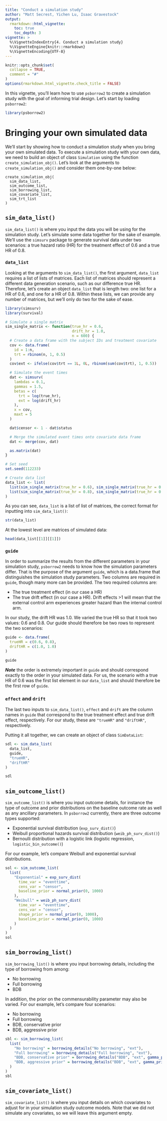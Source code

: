 ```yaml
---
title: "Conduct a simulation study"
author: "Matt Secrest, Yichen Lu, Isaac Gravestock"
output:
  rmarkdown::html_vignette:
    toc: true
    toc_depth: 3
vignette: >
  %\VignetteIndexEntry{4. Conduct a simulation study}
  %\VignetteEngine{knitr::rmarkdown}
  %\VignetteEncoding{UTF-8}
---
```


```r
knitr::opts_chunk$set(
  collapse = TRUE,
  comment = "#"
)
options(rmarkdown.html_vignette.check_title = FALSE)
```

In this vignette, you'll learn how to use `psborrow2` to create a
simulation study with the goal of informing trial design. Let's start by
loading `psborrow2`:

```r
library(psborrow2)
```

# Bringing your own simulated data

We'll start by showing how to conduct a simulation study when you bring your
own simulated data. To execute a simulation study with your own data,
we need to build an object of class `Simulation` using the function
`create_simulation_obj()`. Let's look at the arguments to
`create_simulation_obj()` and consider them one-by-one below:

```
create_simulation_obj(
  sim_data_list,
  sim_outcome_list,
  sim_borrowing_list,
  sim_covariate_list,
  sim_trt_list
)

```

## `sim_data_list()`

`sim_data_list()` is where you input the data you will be using for the
simulation study. Let's simulate some data together for the sake of example.
We'll use the `simsurv` package to generate survival data under two
scenarios: a true hazard ratio (HR) for the treatment effect of 0.6 and a true
HR of 0.8.

### `data_list`

Looking at the arguments to `sim_data_list()`, the first argument, `data_list`
requires a list of lists of matrices. Each list of matrices should represent
a different data generation scenario, such as our difference true HR.
Therefore, let's create an object `data_list` that is length two:
one list for a HR of 0.6, and one for a HR of 0.8. Within
these lists, we can provide any number of matrices, but we'll only do
two for the sake of ease.

```r
library(simsurv)
library(survival)

# Simulate a single matrix
sim_single_matrix <- function(true_hr = 0.6,
                              drift_hr = 1.0,
                              n = 600) {
  # Create a data frame with the subject IDs and treatment covariate
  cov <- data.frame(
    id = 1:n,
    trt = rbinom(n, 1, 0.5)
  )
  cov$ext <- ifelse(cov$trt == 1L, 0L, rbinom(sum(cov$trt), 1, 0.5))

  # Simulate the event times
  dat <- simsurv(
    lambdas = 0.1,
    gammas = 1.5,
    betas = c(
      trt = log(true_hr),
      ext = log(drift_hr)
    ),
    x = cov,
    maxt = 5
  )

  dat$censor <- 1 - dat$status

  # Merge the simulated event times onto covariate data frame
  dat <- merge(cov, dat)

  as.matrix(dat)
}

# Set seed
set.seed(112233)

# Create data list
data_list <- list(
  list(sim_single_matrix(true_hr = 0.6), sim_single_matrix(true_hr = 0.6)),
  list(sim_single_matrix(true_hr = 0.8), sim_single_matrix(true_hr = 0.8))
)
```

As you can see, `data_list` is a list of list of matrices, the correct format
for inputting into `sim_data_list()`:

```r
str(data_list)
```

At the lowest level are matrices of simulated data:
```r
head(data_list[[1]][[1]])
```

### `guide`
In order to summarize the results from the different parameters in
your simulation study, `psborrow2` needs to know how the simulation parameters
differ. That is the purpose of the argument `guide`, which is a data.frame
that distinguishes the simulation study parameters. Two columns are required
in `guide`, though many more can be provided. The two required columns are:

* The true treatment effect (in our case a HR)
* The true drift effect (in our case a HR). Drift effects >1 will mean
that the external control arm experiences greater hazard than the internal
control arm.

In our study, the drift HR was 1.0. We varied the true HR so that it took
two values: 0.6 and 0.8. Our guide should therefore be two rows to represent
the two scenarios:

```r
guide <- data.frame(
  trueHR = c(0.6, 0.8),
  driftHR = c(1.0, 1.0)
)

guide
```

***Note*** the order is extremely important in `guide` and should correspond
exactly to the order in your simulated data. For us, the scenario with
a true HR of 0.6 was the first list element in our `data_list` and should
therefore be the first row of `guide`.

### `effect` and `drift`

The last two inputs to `sim_data_list()`, `effect` and `drift`
are the column names in `guide` that correspond to the true treatment effect
and true drift effect, respectively. For our study, these are `"trueHR"`
and `"driftHR"`, respectively.

Putting it all together, we can create an object of class `SimDataList`:

```r
sdl <- sim_data_list(
  data_list,
  guide,
  "trueHR",
  "driftHR"
)

sdl
```


## `sim_outcome_list()`

`sim_outcome_list()` is where you input outcome details, for instance
the type of outcome and prior distributions on the baseline outcome
rate as well as any ancillary parameters. In `psborrow2` currently, there
are three outcome types supported:

* Exponential survival distribution (`exp_surv_dist()`)
* Weibull proportional hazards survival distribution (`weib_ph_surv_dist()`)
* Bernoulli distribution with a logistic link (logistic regression,
`logistic_bin_outcome()`)

For our example, let's compare Weibull and exponential survival
distributions.

```r
sol <- sim_outcome_list(
  list(
    "Exponential" = exp_surv_dist(
      time_var = "eventtime",
      cens_var = "censor",
      baseline_prior = normal_prior(0, 1000)
    ),
    "Weibull" = weib_ph_surv_dist(
      time_var = "eventtime",
      cens_var = "censor",
      shape_prior = normal_prior(0, 1000),
      baseline_prior = normal_prior(0, 1000)
    )
  )
)
sol
```

## `sim_borrowing_list()`

`sim_borrowing_list()` is where you input borrowing details, including
the type of borrowing from among:

* No borrowing
* Full borrowing
* BDB

In addition, the prior on the commensurability parameter may also be
varied. For our example, let's compare four scenarios:

* No borrowing
* Full borrowing
* BDB, conservative prior
* BDB, aggressive prior

```r
sbl <- sim_borrowing_list(
  list(
    "No borrowing" = borrowing_details("No borrowing", "ext"),
    "Full borrowing" = borrowing_details("Full borrowing", "ext"),
    "BDB, conservative prior" = borrowing_details("BDB", "ext", gamma_prior(0.001, 0.001)),
    "BDB, aggressive prior" = borrowing_details("BDB", "ext", gamma_prior(1.000, 0.001))
  )
)
sbl
```

## `sim_covariate_list()`

`sim_covariate_list()` is where you input details on which covariates to
adjust for in your simulation study outcome models. Note that we did not
simulate any covariates, so we will leave this argument empty.
